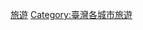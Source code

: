 {{Catnav|頁面分類|地理|...|亞洲地理|東亞地理|台灣地理|臺灣行政區劃|桃園市}}
{{Catnav|頁面分類|地理|...|直轄市|各國直轄市|中華民國直轄市|台灣直轄市|桃園市}}
{{Catnav|頁面分類|地理|...|城市|各國城市|中華民國城市|台灣城市|台灣直轄市|桃園市}}
{{Catnav|頁面分類|地理|...|各國地理|中華民國地理|中華民國行政區劃|中華民國各省行政區劃|臺灣行政區劃|桃園市}}
{{Catnav|頁面分類|社會|...|依大洲劃分的產業|各大洲旅遊|亞洲旅遊|台灣旅遊|台灣各地旅遊}}
{{catmore}}

[[Category:桃園市|旅遊]]
[[Category:臺灣各城市旅遊|Category:臺灣各城市旅遊]]